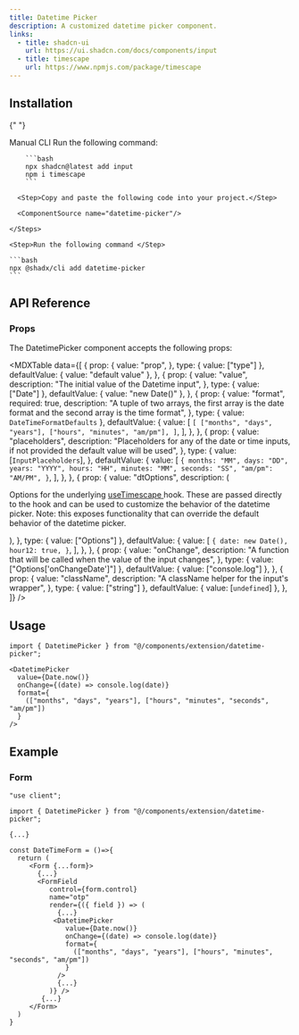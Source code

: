 ```yaml
---
title: Datetime Picker
description: A customized datetime picker component.
links:
  - title: shadcn-ui
    url: https://ui.shadcn.com/docs/components/input
  - title: timescape
    url: https://www.npmjs.com/package/timescape
---
```


<ComponentPreview name="datetime-picker-demo" />

## Installation

<Tabs defaultValue="manual">

{" "}

<TabsList>
  <TabsTrigger value="manual">Manual</TabsTrigger>
  <TabsTrigger value="cli">CLI</TabsTrigger>
</TabsList>

  <TabsContent value="manual">
    <Steps>
      <Step>Run the following command:</Step>

        ```bash
        npx shadcn@latest add input
        npm i timescape
        ```

      <Step>Copy and paste the following code into your project.</Step>

      <ComponentSource name="datetime-picker"/>

    </Steps>

  </TabsContent>
  <TabsContent value="cli">

    <Step>Run the following command </Step>

    ```bash
    npx @shadx/cli add datetime-picker
    ```

  </TabsContent>

</Tabs>

## API Reference

### Props

The DatetimePicker component accepts the following props:

<MDXTable
  data={[
    {
      prop: {
        value: "prop",
      },
      type: { value: ["type"] },
      defaultValue: { value: "default value" },
    },
    {
      prop: {
        value: "value",
        description: "The initial value of the Datetime input",
      },
      type: { value: ["Date"] },
      defaultValue: { value: "new Date()" },
    },
    {
      prop: {
        value: "format",
        required: true,
        description:
          "A tuple of two arrays, the first array is the date format and the second array is the time format",
      },
      type: { value: `DateTimeFormatDefaults` },
      defaultValue: {
        value: [
          `[
          ["months", "days", "years"],
          ["hours", "minutes", "am/pm"],
        ]`,
        ],
      },
    },
    {
      prop: {
        value: "placeholders",
        description:
          "Placeholders for any of the date or time inputs, if not provided the default value will be used",
      },
      type: {
        value: [`InputPlaceholders`],
      },
      defaultValue: {
        value: [
          `{
          months: "MM",
          days: "DD",
          years: "YYYY",
          hours: "HH",
          minutes: "MM",
          seconds: "SS",
          "am/pm": "AM/PM",
        }`,
        ],
      },
    },
    {
      prop: {
        value: "dtOptions",
        description: (
          <p>
            Options for the underlying
            <a
              href="https://www.npmjs.com/package/timescape"
              target="_blank"
              rel="noopener"
            >
              useTimescape
            </a> hook. These are passed directly to the hook and can be used to customize
            the behavior of the datetime picker. Note: this exposes functionality
            that can override the default behavior of the datetime picker.
          </p>
        ),
      },
      type: { value: ["Options"] },
      defaultValue: {
        value: [
          `{
            date: new Date(),
            hour12: true,
          }`,
        ],
      },
    },
    {
      prop: {
        value: "onChange",
        description:
          "A function that will be called when the value of the input changes",
      },
      type: { value: ["Options['onChangeDate']"] },
      defaultValue: { value: ["console.log"] },
    },
    {
      prop: {
        value: "className",
        description: "A className helper for the input's wrapper",
      },
      type: { value: ["string"] },
      defaultValue: { value: [`undefined`] },
    },
  ]}
/>

## Usage

```tsx
import { DatetimePicker } from "@/components/extension/datetime-picker";
```

```tsx
<DatetimePicker
  value={Date.now()}
  onChange={(date) => console.log(date)}
  format={
    (["months", "days", "years"], ["hours", "minutes", "seconds", "am/pm"])
  }
/>
```

## Example

### Form

```tsx showLineNumbers {1 , 3 , 16-21  }
"use client";

import { DatetimePicker } from "@/components/extension/datetime-picker";

{...}

const DateTimeForm = ()=>{
  return (
     <Form {...form}>
       {...}
       <FormField
          control={form.control}
          name="otp"
          render={({ field }) => (
            {...}
           <DatetimePicker
              value={Date.now()}
              onChange={(date) => console.log(date)}
              format={
                (["months", "days", "years"], ["hours", "minutes", "seconds", "am/pm"])
              }
            />
            {...}
          )} />
        {...}
     </Form>
  )
}
```

<ComponentPreview name="datetime-picker-zod" />
